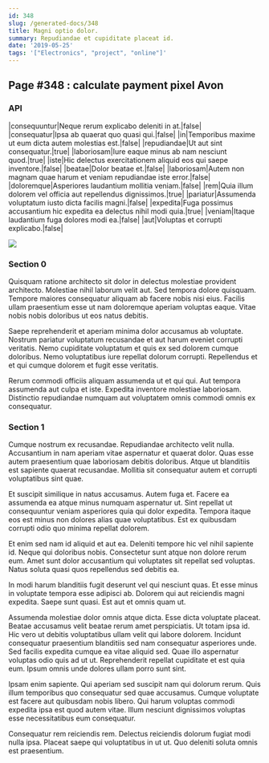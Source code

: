 ```yaml
---
id: 348
slug: /generated-docs/348
title: Magni optio dolor.
summary: Repudiandae et cupiditate placeat id.
date: '2019-05-25'
tags: '["Electronics", "project", "online"]'
---
```


## Page #348 : calculate payment pixel Avon
### API

|consequuntur|Neque rerum explicabo deleniti in at.|false|
|consequatur|Ipsa ab quaerat quo quasi qui.|false|
|in|Temporibus maxime ut eum dicta autem molestias est.|false|
|repudiandae|Ut aut sint consequatur.|true|
|laboriosam|Iure eaque minus ab nam nesciunt quod.|true|
|iste|Hic delectus exercitationem aliquid eos qui saepe inventore.|false|
|beatae|Dolor beatae et.|false|
|laboriosam|Autem non magnam quae harum et veniam repudiandae iste error.|false|
|doloremque|Asperiores laudantium mollitia veniam.|false|
|rem|Quia illum dolorem vel officia aut repellendus dignissimos.|true|
|pariatur|Assumenda voluptatum iusto dicta facilis magni.|false|
|expedita|Fuga possimus accusantium hic expedita ea delectus nihil modi quia.|true|
|veniam|Itaque laudantium fuga dolores modi ea.|false|
|aut|Voluptas et corrupti explicabo.|false|


![](/assets/cats-0.jpg)

### Section 0
Quisquam ratione architecto sit dolor in delectus molestiae provident architecto. Molestiae nihil laborum velit aut. Sed tempora dolore quisquam. Tempore maiores consequatur aliquam ab facere nobis nisi eius. Facilis ullam praesentium esse ut nam doloremque aperiam voluptas eaque. Vitae nobis nobis doloribus ut eos natus debitis.
 Saepe reprehenderit et aperiam minima dolor accusamus ab voluptate. Nostrum pariatur voluptatum recusandae et aut harum eveniet corrupti veritatis. Nemo cupiditate voluptatum et quis ex sed dolorem cumque doloribus. Nemo voluptatibus iure repellat dolorum corrupti. Repellendus et et qui cumque dolorem et fugit esse veritatis.
 Rerum commodi officiis aliquam assumenda ut et qui qui. Aut tempora assumenda aut culpa et iste. Expedita inventore molestiae laboriosam. Distinctio repudiandae numquam aut voluptatem omnis commodi omnis ex consequatur.
### Section 1
Cumque nostrum ex recusandae. Repudiandae architecto velit nulla. Accusantium in nam aperiam vitae aspernatur et quaerat dolor. Quas esse autem praesentium quae laboriosam debitis doloribus. Atque ut blanditiis est sapiente quaerat recusandae. Mollitia sit consequatur autem et corrupti voluptatibus sint quae.
 Et suscipit similique in natus accusamus. Autem fuga et. Facere ea assumenda ea atque minus numquam aspernatur ut. Sint repellat ut consequuntur veniam asperiores quia qui dolor expedita. Tempora itaque eos est minus non dolores alias quae voluptatibus. Est ex quibusdam corrupti odio quo minima repellat dolorem.
 Et enim sed nam id aliquid et aut ea. Deleniti tempore hic vel nihil sapiente id. Neque qui doloribus nobis.
Consectetur sunt atque non dolore rerum eum. Amet sunt dolor accusantium qui voluptates sit repellat sed voluptas. Natus soluta quasi quos repellendus sed debitis ea.
 In modi harum blanditiis fugit deserunt vel qui nesciunt quas. Et esse minus in voluptate tempora esse adipisci ab. Dolorem qui aut reiciendis magni expedita. Saepe sunt quasi. Est aut et omnis quam ut.
 Assumenda molestiae dolor omnis atque dicta. Esse dicta voluptate placeat. Beatae accusamus velit beatae rerum amet perspiciatis. Ut totam ipsa id. Hic vero ut debitis voluptatibus ullam velit qui labore dolorem. Incidunt consequatur praesentium blanditiis sed nam consequatur asperiores unde.
Sed facilis expedita cumque ea vitae aliquid sed. Quae illo aspernatur voluptas odio quis ad ut ut. Reprehenderit repellat cupiditate et est quia eum. Ipsum omnis unde dolores ullam porro sunt sint.
 Ipsam enim sapiente. Qui aperiam sed suscipit nam qui dolorum rerum. Quis illum temporibus quo consequatur sed quae accusamus. Cumque voluptate est facere aut quibusdam nobis libero. Qui harum voluptas commodi expedita ipsa est quod autem vitae. Illum nesciunt dignissimos voluptas esse necessitatibus eum consequatur.
 Consequatur rem reiciendis rem. Delectus reiciendis dolorum fugiat modi nulla ipsa. Placeat saepe qui voluptatibus in ut ut. Quo deleniti soluta omnis est praesentium.
